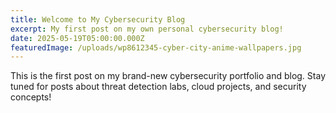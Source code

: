 ```yaml
---
title: Welcome to My Cybersecurity Blog
excerpt: My first post on my own personal cybersecurity blog!
date: 2025-05-19T05:00:00.000Z
featuredImage: /uploads/wp8612345-cyber-city-anime-wallpapers.jpg
---
```


This is the first post on my brand-new cybersecurity portfolio and blog. Stay tuned for posts about threat detection labs, cloud projects, and security concepts!
